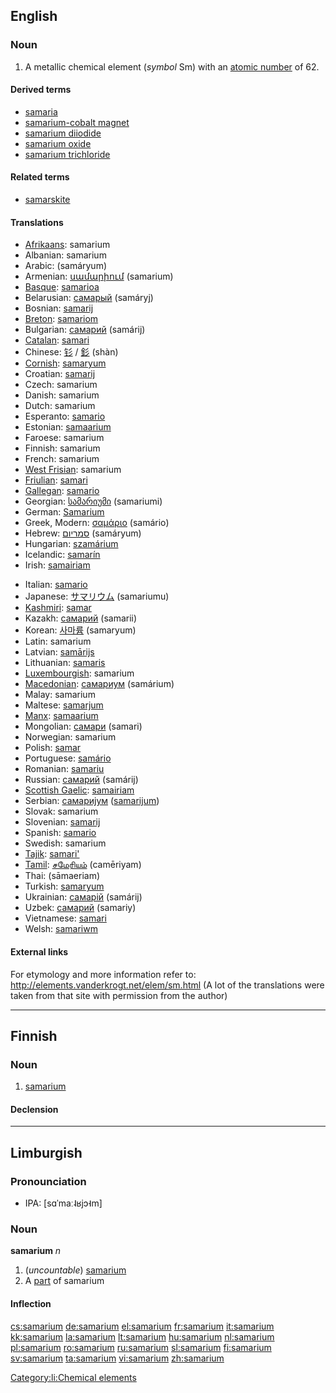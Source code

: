 {{also|Samarium}}
==English==
{{elements|Sm|promethium|Pm|europium|Eu}}

===Noun===
{{en-noun|-}}
{{wikipedia}}

# {{element}} A metallic chemical element (''symbol'' Sm) with an [[atomic number]] of 62.

====Derived terms====
* [[samaria]]
* [[samarium-cobalt magnet]]
* [[samarium diiodide]]
* [[samarium oxide]]
* [[samarium trichloride]]

====Related terms====
* [[samarskite]]<!--origin of the word "samarium"-->

====Translations====
{{top}}
* [[Afrikaans]]: samarium
* Albanian: samarium
* Arabic: {{Arab|[[ساماريوم]]}} (samáryum) {{m}}
* Armenian: [[սամարիում]] (samarium)
* [[Basque]]: [[samarioa]]
* Belarusian: [[самарый]] (samáryj) {{m}}
* Bosnian: [[samarij]]
* [[Breton]]: [[samariom]]
* Bulgarian: [[самарий]] (samárij) {{m}}
* [[Catalan]]: [[samari]]
* Chinese: [[钐]] / [[釤]] (shàn)
* [[Cornish]]: [[samaryum]]
* Croatian: [[samarij]]
* Czech: samarium
* Danish: samarium
* Dutch: samarium {{n}}
* Esperanto: [[samario]]
* Estonian: [[samaarium]]
* Faroese: samarium
* Finnish: samarium
* French: samarium {{m}}
* [[West Frisian]]: samarium
* [[Friulian]]: [[samari]]
* [[Gallegan]]: [[samario]]
* Georgian: [[სამარიუმი]] (samariumi)
* German: [[Samarium]] {{n}}
* Greek, Modern: [[σαμάριο]] (samário) {{n}}
* Hebrew: [[סמריום]] (samáryum)
* Hungarian: [[szamárium]]
* Icelandic: [[samarín]]
* Irish: [[samairiam]]
{{mid}}
* Italian: [[samario]] {{m}}
* Japanese: [[サマリウム]] (samariumu)
* [[Kashmiri]]: [[samar]]
* Kazakh: [[самарий]] (samarii)
* Korean: [[사마륨]] (samaryum)
* Latin: samarium
* Latvian: [[samārijs]]
* Lithuanian: [[samaris]]
* [[Luxembourgish]]: samarium
* [[Macedonian]]: [[самариум]] (samárium) {{m}}
* Malay: samarium
* Maltese: [[samarjum]]
* [[Manx]]: [[samaarium]]
* Mongolian: [[самари]] (samari)
* Norwegian: samarium
* Polish: [[samar]] {{m}}
* Portuguese: [[samário]] {{m}}
* Romanian: [[samariu]] {{n}}
* Russian: [[самарий]] (samárij) {{m}}
* [[Scottish Gaelic]]: [[samairiam]]
* Serbian: [[самариjум]] ([[samarijum]]) {{m}}
* Slovak: samarium
* Slovenian: [[samarij]]
* Spanish: [[samario]] {{m}}
* Swedish: samarium
* [[Tajik]]: [[samari']]
* [[Tamil]]: [[சமேரியம்]] (camēriyam)
* Thai: {{Thai|[[ซาแมเรียม]]}} (sāmaeriam)
* Turkish: [[samaryum]]
* Ukrainian: [[самарій]] (samárij) {{m}}
* Uzbek: [[самарий]] (samariy)
* Vietnamese: [[samari]]
* Welsh: [[samariwm]]
{{bottom}}

====External links====
For etymology and more information refer to:
http://elements.vanderkrogt.net/elem/sm.html
(A lot of the translations were taken from that site with permission from the author)

----

==Finnish==
{{wikipedia|lang=fi}}

===Noun===
{{infl|fi|noun}}

# {{element|lang=fi}} [[#English|samarium]]

====Declension====
{{fi-decl-tuoli|samarium|||a|i|np=1}}

----

== Limburgish ==
=== Pronounciation ===
* IPA: [sɑˈmaː˨ʁjɔ˧m]

=== Noun ===
'''samarium''' ''n''
# (''uncountable'') [[samarium#English|samarium]] 
# A [[part]] of samarium

==== Inflection ====
{{li-noun-um|samari}}

[[Category:li:Chemical elements]]


[[cs:samarium]]
[[de:samarium]]
[[el:samarium]]
[[fr:samarium]]
[[it:samarium]]
[[kk:samarium]]
[[la:samarium]]
[[lt:samarium]]
[[hu:samarium]]
[[nl:samarium]]
[[pl:samarium]]
[[ro:samarium]]
[[ru:samarium]]
[[sl:samarium]]
[[fi:samarium]]
[[sv:samarium]]
[[ta:samarium]]
[[vi:samarium]]
[[zh:samarium]]